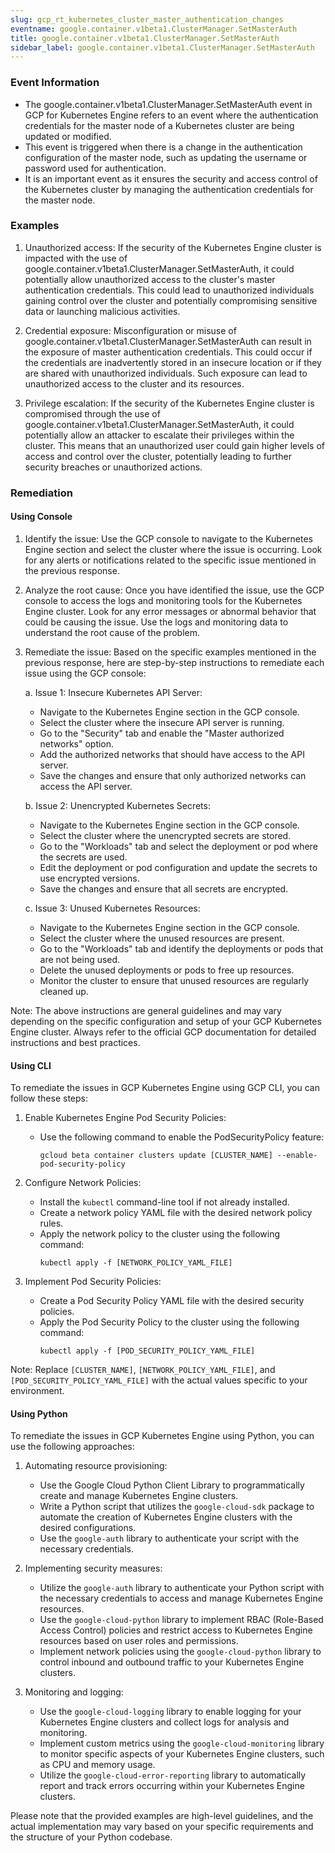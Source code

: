 ```yaml
--- 
slug: gcp_rt_kubernetes_cluster_master_authentication_changes
eventname: google.container.v1beta1.ClusterManager.SetMasterAuth
title: google.container.v1beta1.ClusterManager.SetMasterAuth
sidebar_label: google.container.v1beta1.ClusterManager.SetMasterAuth
---
```

                       
### Event Information

- The google.container.v1beta1.ClusterManager.SetMasterAuth event in GCP for Kubernetes Engine refers to an event where the authentication credentials for the master node of a Kubernetes cluster are being updated or modified.
- This event is triggered when there is a change in the authentication configuration of the master node, such as updating the username or password used for authentication.
- It is an important event as it ensures the security and access control of the Kubernetes cluster by managing the authentication credentials for the master node.


### Examples

1. Unauthorized access: If the security of the Kubernetes Engine cluster is impacted with the use of google.container.v1beta1.ClusterManager.SetMasterAuth, it could potentially allow unauthorized access to the cluster's master authentication credentials. This could lead to unauthorized individuals gaining control over the cluster and potentially compromising sensitive data or launching malicious activities.

2. Credential exposure: Misconfiguration or misuse of google.container.v1beta1.ClusterManager.SetMasterAuth can result in the exposure of master authentication credentials. This could occur if the credentials are inadvertently stored in an insecure location or if they are shared with unauthorized individuals. Such exposure can lead to unauthorized access to the cluster and its resources.

3. Privilege escalation: If the security of the Kubernetes Engine cluster is compromised through the use of google.container.v1beta1.ClusterManager.SetMasterAuth, it could potentially allow an attacker to escalate their privileges within the cluster. This means that an unauthorized user could gain higher levels of access and control over the cluster, potentially leading to further security breaches or unauthorized actions.

### Remediation

#### Using Console

1. Identify the issue: Use the GCP console to navigate to the Kubernetes Engine section and select the cluster where the issue is occurring. Look for any alerts or notifications related to the specific issue mentioned in the previous response.

2. Analyze the root cause: Once you have identified the issue, use the GCP console to access the logs and monitoring tools for the Kubernetes Engine cluster. Look for any error messages or abnormal behavior that could be causing the issue. Use the logs and monitoring data to understand the root cause of the problem.

3. Remediate the issue: Based on the specific examples mentioned in the previous response, here are step-by-step instructions to remediate each issue using the GCP console:

   a. Issue 1: Insecure Kubernetes API Server:
      - Navigate to the Kubernetes Engine section in the GCP console.
      - Select the cluster where the insecure API server is running.
      - Go to the "Security" tab and enable the "Master authorized networks" option.
      - Add the authorized networks that should have access to the API server.
      - Save the changes and ensure that only authorized networks can access the API server.

   b. Issue 2: Unencrypted Kubernetes Secrets:
      - Navigate to the Kubernetes Engine section in the GCP console.
      - Select the cluster where the unencrypted secrets are stored.
      - Go to the "Workloads" tab and select the deployment or pod where the secrets are used.
      - Edit the deployment or pod configuration and update the secrets to use encrypted versions.
      - Save the changes and ensure that all secrets are encrypted.

   c. Issue 3: Unused Kubernetes Resources:
      - Navigate to the Kubernetes Engine section in the GCP console.
      - Select the cluster where the unused resources are present.
      - Go to the "Workloads" tab and identify the deployments or pods that are not being used.
      - Delete the unused deployments or pods to free up resources.
      - Monitor the cluster to ensure that unused resources are regularly cleaned up.

Note: The above instructions are general guidelines and may vary depending on the specific configuration and setup of your GCP Kubernetes Engine cluster. Always refer to the official GCP documentation for detailed instructions and best practices.

#### Using CLI

To remediate the issues in GCP Kubernetes Engine using GCP CLI, you can follow these steps:

1. Enable Kubernetes Engine Pod Security Policies:
   - Use the following command to enable the PodSecurityPolicy feature:
     ```
     gcloud beta container clusters update [CLUSTER_NAME] --enable-pod-security-policy
     ```

2. Configure Network Policies:
   - Install the `kubectl` command-line tool if not already installed.
   - Create a network policy YAML file with the desired network policy rules.
   - Apply the network policy to the cluster using the following command:
     ```
     kubectl apply -f [NETWORK_POLICY_YAML_FILE]
     ```

3. Implement Pod Security Policies:
   - Create a Pod Security Policy YAML file with the desired security policies.
   - Apply the Pod Security Policy to the cluster using the following command:
     ```
     kubectl apply -f [POD_SECURITY_POLICY_YAML_FILE]
     ```

Note: Replace `[CLUSTER_NAME]`, `[NETWORK_POLICY_YAML_FILE]`, and `[POD_SECURITY_POLICY_YAML_FILE]` with the actual values specific to your environment.

#### Using Python

To remediate the issues in GCP Kubernetes Engine using Python, you can use the following approaches:

1. Automating resource provisioning:
   - Use the Google Cloud Python Client Library to programmatically create and manage Kubernetes Engine clusters.
   - Write a Python script that utilizes the `google-cloud-sdk` package to automate the creation of Kubernetes Engine clusters with the desired configurations.
   - Use the `google-auth` library to authenticate your script with the necessary credentials.

2. Implementing security measures:
   - Utilize the `google-auth` library to authenticate your Python script with the necessary credentials to access and manage Kubernetes Engine resources.
   - Use the `google-cloud-python` library to implement RBAC (Role-Based Access Control) policies and restrict access to Kubernetes Engine resources based on user roles and permissions.
   - Implement network policies using the `google-cloud-python` library to control inbound and outbound traffic to your Kubernetes Engine clusters.

3. Monitoring and logging:
   - Use the `google-cloud-logging` library to enable logging for your Kubernetes Engine clusters and collect logs for analysis and monitoring.
   - Implement custom metrics using the `google-cloud-monitoring` library to monitor specific aspects of your Kubernetes Engine clusters, such as CPU and memory usage.
   - Utilize the `google-cloud-error-reporting` library to automatically report and track errors occurring within your Kubernetes Engine clusters.

Please note that the provided examples are high-level guidelines, and the actual implementation may vary based on your specific requirements and the structure of your Python codebase.


 
